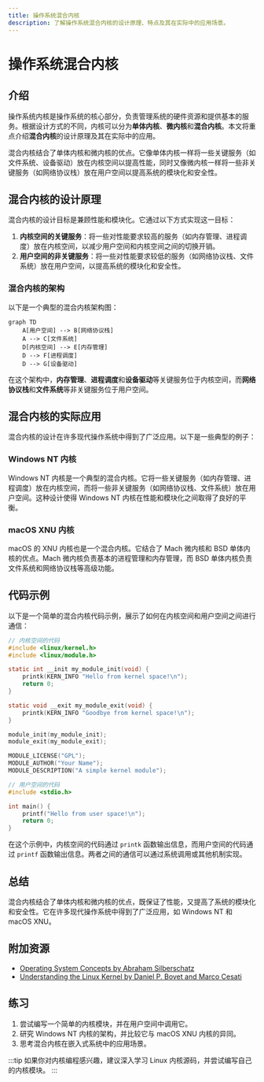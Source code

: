 ```yaml
---
title: 操作系统混合内核
description: 了解操作系统混合内核的设计原理、特点及其在实际中的应用场景。
---
```


# 操作系统混合内核

## 介绍

操作系统内核是操作系统的核心部分，负责管理系统的硬件资源和提供基本的服务。根据设计方式的不同，内核可以分为**单体内核**、**微内核**和**混合内核**。本文将重点介绍**混合内核**的设计原理及其在实际中的应用。

混合内核结合了单体内核和微内核的优点。它像单体内核一样将一些关键服务（如文件系统、设备驱动）放在内核空间以提高性能，同时又像微内核一样将一些非关键服务（如网络协议栈）放在用户空间以提高系统的模块化和安全性。

## 混合内核的设计原理

混合内核的设计目标是兼顾性能和模块化。它通过以下方式实现这一目标：

1. **内核空间的关键服务**：将一些对性能要求较高的服务（如内存管理、进程调度）放在内核空间，以减少用户空间和内核空间之间的切换开销。
2. **用户空间的非关键服务**：将一些对性能要求较低的服务（如网络协议栈、文件系统）放在用户空间，以提高系统的模块化和安全性。

### 混合内核的架构

以下是一个典型的混合内核架构图：

```mermaid
graph TD
    A[用户空间] --> B[网络协议栈]
    A --> C[文件系统]
    D[内核空间] --> E[内存管理]
    D --> F[进程调度]
    D --> G[设备驱动]
```

在这个架构中，**内存管理**、**进程调度**和**设备驱动**等关键服务位于内核空间，而**网络协议栈**和**文件系统**等非关键服务位于用户空间。

## 混合内核的实际应用

混合内核的设计在许多现代操作系统中得到了广泛应用。以下是一些典型的例子：

### Windows NT 内核

Windows NT 内核是一个典型的混合内核。它将一些关键服务（如内存管理、进程调度）放在内核空间，而将一些非关键服务（如网络协议栈、文件系统）放在用户空间。这种设计使得 Windows NT 内核在性能和模块化之间取得了良好的平衡。

### macOS XNU 内核

macOS 的 XNU 内核也是一个混合内核。它结合了 Mach 微内核和 BSD 单体内核的优点。Mach 微内核负责基本的进程管理和内存管理，而 BSD 单体内核负责文件系统和网络协议栈等高级功能。

## 代码示例

以下是一个简单的混合内核代码示例，展示了如何在内核空间和用户空间之间进行通信：

```c
// 内核空间的代码
#include <linux/kernel.h>
#include <linux/module.h>

static int __init my_module_init(void) {
    printk(KERN_INFO "Hello from kernel space!\n");
    return 0;
}

static void __exit my_module_exit(void) {
    printk(KERN_INFO "Goodbye from kernel space!\n");
}

module_init(my_module_init);
module_exit(my_module_exit);

MODULE_LICENSE("GPL");
MODULE_AUTHOR("Your Name");
MODULE_DESCRIPTION("A simple kernel module");
```

```c
// 用户空间的代码
#include <stdio.h>

int main() {
    printf("Hello from user space!\n");
    return 0;
}
```

在这个示例中，内核空间的代码通过 `printk` 函数输出信息，而用户空间的代码通过 `printf` 函数输出信息。两者之间的通信可以通过系统调用或其他机制实现。

## 总结

混合内核结合了单体内核和微内核的优点，既保证了性能，又提高了系统的模块化和安全性。它在许多现代操作系统中得到了广泛应用，如 Windows NT 和 macOS XNU。

## 附加资源

- [Operating System Concepts by Abraham Silberschatz](https://www.os-book.com/)
- [Understanding the Linux Kernel by Daniel P. Bovet and Marco Cesati](https://www.oreilly.com/library/view/understanding-the-linux/0596005652/)

## 练习

1. 尝试编写一个简单的内核模块，并在用户空间中调用它。
2. 研究 Windows NT 内核的架构，并比较它与 macOS XNU 内核的异同。
3. 思考混合内核在嵌入式系统中的应用场景。

:::tip
如果你对内核编程感兴趣，建议深入学习 Linux 内核源码，并尝试编写自己的内核模块。
:::